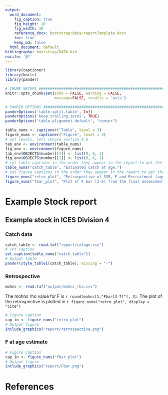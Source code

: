 ```yaml
---
output:
  word_document:
    fig_caption: true
    fig_height: 10
    fig_width: 10
    reference_docx: bootstrap/data/reportTemplate.docx
    toc: true
    keep_md: false
  html_document: default
bibliography: bootstrap/DATA.bib
nocite: '@*'
---
```


```r
library(captioner)
library(knitr)
library(pander)
```

```r
# CHUNK SETUPS #################################################################
knitr::opts_chunk$set(echo = FALSE, warning = FALSE,
                      message=FALSE, results = 'asis')
```

```r
# PANDER OPTIONS ##############################################################
panderOptions('table.split.table', Inf)
panderOptions('keep.trailing.zeros', TRUE)
panderOptions('table.alignment.default', "center")
```

```r
table_nums <- captioner("Table", level = 3)
figure_nums <- captioner("Figure", level = 3)
# set levels, lets choose section 9.6
tab_env <- environment(table_nums)
fig_env <- environment(figure_nums)
tab_env$OBJECTS$number[[1]] <- list(9, 6, 1)
fig_env$OBJECTS$number[[1]] <- list(9, 6, 1)
# set table captions in the order they appear in the report to get the numbering correct
table_nums("catch_table", "Estimated catch at age.")
# set figure captions in the order they appear in the report to get the numbering correct
figure_nums("retro_plot", "Retrospective of SSB, F and Recruitment (age 0).")
figure_nums("fbar_plot", "Plot of F bar (3-5) from the final assessment run.")
```



# Example Stock report

## Example stock in ICES Division 4

### Catch data

```r
catch_table <- read.taf("report/catage.csv")
# set caption
set.caption(table_nums("catch_table"))
# Output table
pander(style_table1(catch_table), missing = "-")
```


### Retrospective

```r
mohns <- read.taf("output/mohns_rho.csv")
```

The mohns rho value for F is `r round(mohns[1,"Fbar(3-7)"], 3)`.  The
plot of the retrospective is plotted in `r figure_nums("retro_plot", display = "cite")`

```r
# Figure Caption
cap_in <- figure_nums("retro_plot")
# Output figure
include_graphics("report/retrospective.png")
```


### F at age estimate

```r
# Figure Caption
cap_in <- figure_nums("fbar_plot")
# Output figure
include_graphics("report/Fbar.png")
```



# References

<div id="refs"></div>